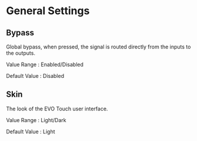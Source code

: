 # General Settings

## Bypass

Global bypass, when pressed, the signal is routed directly from the inputs to the outputs.


Value Range : Enabled/Disabled

Default Value : Disabled


## Skin

The look of the EVO Touch user interface.


Value Range : Light/Dark

Default Value : Light
